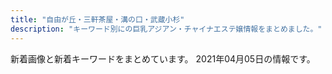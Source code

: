 ```yaml
---
title: "自由が丘・三軒茶屋・溝の口・武蔵小杉"
description: "キーワード別にの巨乳アジアン・チャイナエステ嬢情報をまとめました。"
---
```


新着画像と新着キーワードをまとめています。
2021年04月05日の情報です。

<DmmAffiliateIns />
<KeywordTable
  shops={
    [
    {
        "station": "\u81ea\u7531\u304c\u4e18\u99c5\u5317\u53e3",
        "img_links": [
            "http://www.es-flower.link/img/koyuki1.jpg",
            "http://www.es-flower.link/sp/images/sisu.jpg",
            "http://www.es-flower.link/images/mobile.jpg",
            "http://www.es-flower.link/sp/images/footer.jpg",
            "http://www.es-flower.link/img/yuyu1.jpg",
            "http://www.es-flower.link/images/rec1.png",
            "http://www.es-flower.link/images/interior_t.jpg",
            "http://www.es-flower.link/img/nene1.jpg",
            "http://www.es-flower.link/images/int2.png",
            "http://www.es-flower.link/sp/images/interior_t.jpg",
            "http://www.es-flower.link/sp/images/rec2.jpg",
            "http://www.es-flower.link/sp/images/sys2.jpg",
            "http://www.es-flower.link/images/sm.jpg",
            "http://www.es-flower.link/images/1.jpg",
            "http://www.es-flower.link/sp/images/time.jpg",
            "http://www.es-flower.link/images/news.jpg",
            "http://www.es-flower.link/images/4.jpg",
            "http://www.es-flower.link/images/sys.png",
            "http://www.es-flower.link/sp/images/top.jpg",
            "http://www.es-flower.link/sp/img/yume1.jpg",
            "http://www.es-flower.link/sp/img/yuyu1.jpg",
            "http://www.es-flower.link/sp/images/4.jpg",
            "http://www.es-flower.link/images/2.jpg",
            "http://www.es-flower.link/sp/img/arisa1.jpg",
            "http://www.es-flower.link/images/head.jpg",
            "http://www.es-flower.link/images/ta.jpg",
            "http://www.es-flower.link/sp/menu/staff.jpg",
            "http://www.es-flower.link/sp/img/huyumi1.jpg",
            "http://www.es-flower.link/sp/images/head.png",
            "http://www.es-flower.link/sp/images/ac1.jpg",
            "http://www.es-flower.link/images/staff_t.jpg",
            "http://www.es-flower.link/img/yume1.jpg",
            "http://www.es-flower.link/sp/menu/top.jpg",
            "http://www.es-flower.link/images/3.jpg",
            "http://www.es-flower.link/sp/images/pc.jpg",
            "http://www.es-flower.link/sp/images/staff_t.jpg",
            "http://www.es-flower.link/sp/images/rec3.jpg",
            "http://www.es-flower.link/images/6.jpg",
            "http://www.es-flower.link/images/info.jpg",
            "http://www.es-flower.link/images/5.jpg",
            "http://www.es-flower.link/sp/images/news.jpg",
            "http://www.es-flower.link/sp/images/rec1.jpg",
            "http://www.es-flower.link/sp/images/7.jpg",
            "http://www.es-flower.link/sp/images/2.jpg",
            "http://www.es-flower.link/sp/images/5.jpg",
            "http://www.es-flower.link/sp/images/tel.jpg",
            "http://www.es-flower.link/images/7.jpg",
            "http://www.es-flower.link/sp/img/nene1.jpg",
            "http://www.es-flower.link/sp/menu/interior.jpg",
            "http://www.es-flower.link/sp/images/int1.jpg",
            "http://www.es-flower.link/sp/img/koyuki1.jpg",
            "http://www.es-flower.link/img/huyumi1.jpg",
            "http://www.es-flower.link/images/int1.png",
            "http://www.es-flower.link/img/mizuki1.jpg",
            "http://www.es-flower.link/sp/images/newsb.png",
            "http://www.es-flower.link/images/rec2.jpg",
            "http://www.es-flower.link/sp/images/3.jpg",
            "http://www.es-flower.link/sp/img/mizuki1.jpg",
            "http://www.es-flower.link/sp/images/sys1.jpg",
            "http://www.es-flower.link/sp/images/1.jpg",
            "http://www.es-flower.link/sp/images/int2.jpg",
            "http://www.es-flower.link/img/arisa1.jpg",
            "http://www.es-flower.link/sp/images/6.jpg",
            "http://www.es-flower.link/sp/images/sys3.jpg",
            "http://www.es-flower.link/sp/images/sisu_t.jpg"
        ],
        "name": "\u6625\u306e\u604b",
        "keywords": {},
        "url": "http://www.es-flower.link/"
    },
    {
        "name": "\u5b89\u5fc3\u5802",
        "img_links": [
            "http://treat-msg.com/staff/miyo/01.jpg",
            "http://treat-msg.com/img/access/roaddm.png",
            "http://treat-msg.com/img/foot.png",
            "http://treat-msg.com/staff/mei/01.jpg",
            "http://treat-msg.com/staff/chinatu/01.jpg",
            "http://treat-msg.com/pic/corona.jpg",
            "http://treat-msg.com/staff/miyo/01mb.jpg",
            "http://treat-msg.com/img/access/road1.jpg",
            "http://treat-msg.com/staff/noa/01mb.jpg",
            "http://treat-msg.com/img/access/road3.jpg",
            "http://treat-msg.com/img/mainhd.jpg",
            "http://treat-msg.com/staff/saki/01.jpg",
            "http://treat-msg.com/staff/rumi/01.jpg",
            "http://treat-msg.com/img/ttl_staff.jpg",
            "http://treat-msg.com/staff/riri/01mb.jpg",
            "http://treat-msg.com/img/shop/msg.png",
            "http://treat-msg.com/img/access/road6.jpg",
            "http://treat-msg.com/img/mainft.jpg",
            "http://treat-msg.com/staff/kaori/01.jpg",
            "http://treat-msg.com/img/access/road2.jpg",
            "http://treat-msg.com/staff/chinatu/01mb.jpg",
            "http://treat-msg.com/staff/rumi/01mb.jpg",
            "http://treat-msg.com/staff/noa/01.jpg",
            "http://treat-msg.com/staff/mei/01mb.jpg",
            "http://treat-msg.com/staff/kaori/01mb.jpg",
            "http://treat-msg.com/staff/saki/01mb.jpg",
            "http://treat-msg.com/img/access/road4.jpg",
            "http://treat-msg.com/img/access/road5.jpg",
            "http://treat-msg.com/img/head.png",
            "http://treat-msg.com/staff/riri/01.jpg"
        ],
        "url": "http://treat-msg.com/",
        "keywords": {},
        "station": "\u99d2\u6ca2\u5927\u5b66\u99c5\u99d2\u6ca2\u516c\u5712\u53e3"
    },
    {
        "name": "\u30d6\u30ea\u30ea\u30a2\u30f3\u30b9",
        "keywords": {
            "85": 2,
            "C": 2,
            "86": 2,
            "D": 3,
            "87": 1
        },
        "station": "\u4e09\u8ed2\u8336\u5c4b\u99c5\u4e16\u7530\u8c37\u901a\u308a\u53e3",
        "img_links": [
            "http://www.brilliance.mesthe.com/files/003-02.jpg",
            "http://www.brilliance.mesthe.com/images/shop/shop03.jpg",
            "http://www.brilliance.mesthe.com/files/003.jpg",
            "http://www.brilliance.mesthe.com/files/005.jpg",
            "http://www.brilliance.mesthe.com/images/zi_staff.png",
            "http://www.brilliance.mesthe.com/files/004-03.jpg",
            "http://www.brilliance.mesthe.com/files/001-02.jpg",
            "http://www.brilliance.mesthe.com/files/005-02.jpg",
            "http://www.brilliance.mesthe.com/files/005-03.jpg",
            "http://www.brilliance.mesthe.com/files/003-03.jpg",
            "http://www.brilliance.mesthe.com/images/new1.png",
            "http://www.brilliance.mesthe.com/images/shop/shop02.jpg",
            "http://www.brilliance.mesthe.com/files/002-02.jpg",
            "http://www.brilliance.mesthe.com/images/zi_massage.png",
            "http://www.brilliance.mesthe.com/files/002.jpg",
            "http://www.brilliance.mesthe.com/images/shop/shop01.jpg",
            "http://www.brilliance.mesthe.com/images/s2.jpg",
            "http://www.brilliance.mesthe.com/files/002-03.jpg",
            "http://www.brilliance.mesthe.com/images/service.png",
            "http://www.brilliance.mesthe.com/images/maga.jpg",
            "http://www.brilliance.mesthe.com/files/004.jpg",
            "http://www.brilliance.mesthe.com/files/001.jpg",
            "http://www.brilliance.mesthe.com/files/001-03.jpg",
            "http://www.brilliance.mesthe.com/images/s3.jpg",
            "http://www.brilliance.mesthe.com/images/infotiao1.jpg",
            "http://www.brilliance.mesthe.com/files/004-02.jpg",
            "http://www.brilliance.mesthe.com/images/tel.png",
            "http://www.brilliance.mesthe.com/images/new3.png",
            "http://www.brilliance.mesthe.com/images/pick.png",
            "http://www.brilliance.mesthe.com/images/main_top.png",
            "http://www.brilliance.mesthe.com/images/xian.png",
            "http://www.brilliance.mesthe.com/images/s1.jpg",
            "http://www.brilliance.mesthe.com/images/shop/shop04.jpg",
            "http://www.brilliance.mesthe.com/images/main_bottom.png"
        ],
        "url": "http://www.brilliance.mesthe.com/"
    },
    {
        "station": "\u4e8c\u5b50\u7389\u5ddd\u99c5",
        "url": "https://koi-heart.com/",
        "keywords": {
            "D": 9,
            "E": 12
        },
        "img_links": [
            "https://koi-heart.com/wp-content/uploads/2019/06/786astyhkoih.jpg",
            "https://koi-heart.com/wp-content/themes/este/img/top-img03.png",
            "https://koi-heart.com/wp-content/uploads/2018/12/8976koih.jpg",
            "https://koi-heart.com/wp-content/uploads/2018/12/786521koih.jpg",
            "https://koi-heart.com/wp-content/themes/este/img/2.jpg",
            "https://koi-heart.com/wp-content/themes/este/img/1.jpg",
            "https://koi-heart.com/wp-content/themes/este/img/3.jpg",
            "https://koi-heart.com/wp-content/uploads/2019/06/897621koih.jpg",
            "https://koi-heart.com/wp-content/themes/este/img/tel_footer.png",
            "https://koi-heart.com/wp-content/themes/este/img/top-img01.png",
            "https://koi-heart.com/wp-content/themes/este/img/4.jpg",
            "https://koi-heart.com/wp-content/themes/este/img/top-img02.png",
            "https://koi-heart.com/wp-content/themes/este/img/call.png",
            "https://koi-heart.com/wp-content/uploads/2018/12/78651koih.jpg",
            "https://koi-heart.com/wp-content/themes/este/img/tel_header.png",
            "https://koi-heart.com/wp-content/uploads/2020/01/8765467koih.jpg"
        ],
        "name": "\u604b\u5fc3"
    },
    {
        "keywords": {},
        "url": "http://chishituyop.xyz/",
        "station": "\u4e8c\u5b50\u7389\u5ddd\u99c5\u897f\u53e3",
        "img_links": [
            "http://chishituyop.xyz/style/images/nav2-sta.png",
            "http://chishituyop.xyz/uploads/201229/1-201229152000Y5.jpg",
            "http://chishituyop.xyz/style/images/index-miru_03.jpg",
            "http://chishituyop.xyz/style/images/t2.png",
            "http://chishituyop.xyz/style/images/index-miru_18.jpg",
            "http://chishituyop.xyz/style/images/t6.jpg",
            "http://chishituyop.xyz/style/images/nav-sys.jpg",
            "http://chishituyop.xyz/uploads/210317/1-21031GI93YC.jpg",
            "http://chishituyop.xyz/style/images/t4.jpg",
            "http://chishituyop.xyz/uploads/210317/1-21031GJ016101.jpg",
            "http://chishituyop.xyz/style/images/t3.png",
            "http://chishituyop.xyz/style/images/s-bian.png",
            "http://chishituyop.xyz/style/images/sys.jpg",
            "http://chishituyop.xyz/style/images/index-miru_06.jpg",
            "http://chishituyop.xyz/uploads/210317/1-21031GI954635.jpg"
        ],
        "name": "\u8d64\u30d0\u30e9"
    },
    {
        "name": "Oh Baby",
        "img_links": [
            "https://ohbay.relaxjp.com/css/staff/staff03.jpg",
            "https://ohbay.relaxjp.com/css/top02.jpg",
            "https://ohbay.relaxjp.com/css/foot.jpg",
            "https://ohbay.relaxjp.com/css/osusume02.jpg",
            "https://ohbay.relaxjp.com/css/top001.jpg",
            "https://ohbay.relaxjp.com/css/top03.jpg",
            "https://ohbay.relaxjp.com/css/osusume01.jpg",
            "https://ohbay.relaxjp.com/css/m-head.jpg",
            "https://ohbay.relaxjp.com/images/call.png",
            "https://ohbay.relaxjp.com/css/staff/staff02.jpg",
            "https://ohbay.relaxjp.com/css/osusume03.jpg",
            "https://ohbay.relaxjp.com/css/staff/staff01.jpg"
        ],
        "url": "https://ohbay.relaxjp.com/",
        "station": "\u4e8c\u5b50\u7389\u5ddd\u99c5\u6771\u53e3",
        "keywords": {}
    },
    {
        "keywords": {},
        "name": "\u305f\u3093\u307d\u307d",
        "url": "http://annex-jp.info/",
        "station": "\u81ea\u7531\u304c\u4e18\u99c5\u5317\u53e3",
        "img_links": [
            "http://annex-jp.info/images/mari.jpg",
            "http://annex-jp.info/images/riri.jpg",
            "http://www.annex-jp.info/i/img/nana.jpg",
            "http://www.annex-jp.info/i/img/mari.jpg",
            "http://annex-jp.info/images/nana.jpg",
            "http://www.annex-jp.info/i/img/mayumi.jpg",
            "http://annex-jp.info/images/mayumi.jpg",
            "http://www.annex-jp.info/i/img/sayuri.jpg",
            "http://annex-jp.info/images/info.png",
            "http://www.annex-jp.info/i/img/yoho.jpg",
            "http://annex-jp.info/images/kp-info.jpg",
            "http://annex-jp.info/images/yoho.jpg",
            "http://www.annex-jp.info/i/img/riri.jpg",
            "http://annex-jp.info/images/sayuri.jpg"
        ]
    },
    {
        "name": "\u30d6\u30eb\u30fc\u30d9\u30ea\u30fc",
        "station": "\u81ea\u7531\u304c\u4e18\u99c5\u5317\u53e3",
        "img_links": [
            "http://b-berry.work/images/1.jpg",
            "http://b-berry.work/images/3.jpg",
            "http://b-berry.work/images/tg.jpg",
            "http://b-berry.work/staff/yuri.jpg",
            "http://b-berry.work/staff/maya.jpg",
            "http://b-berry.work/images/int1.jpg",
            "http://b-berry.work/images/interior_t.jpg",
            "http://b-berry.work/images/ac1.jpg",
            "http://b-berry.work/images/news.jpg",
            "http://b-berry.work/img/yuri1.jpg",
            "http://b-berry.work/images/staff_t.jpg",
            "http://b-berry.work/images/rec1.jpg",
            "http://b-berry.work/images/2.jpg",
            "http://b-berry.work/images/head.jpg",
            "http://b-berry.work/images/ac2.jpg",
            "http://b-berry.work/images/s1.png",
            "http://b-berry.work/images/int2.jpg",
            "http://b-berry.work/images/rec2.jpg",
            "http://b-berry.work/img/maya1.jpg",
            "http://b-berry.work/images/sys.jpg",
            "http://b-berry.work/staff/mona.jpg",
            "http://b-berry.work/img/mona1.jpg"
        ],
        "url": "http://b-berry.work/",
        "keywords": {}
    },
    {
        "url": "http://www.wqiowaz.site/",
        "name": "Sweet",
        "keywords": {
            "84": 2,
            "86": 1,
            "94": 4,
            "F": 4,
            "D": 3
        },
        "img_links": [
            "http://www.wqiowaz.site/uploads/201008/1-20100Q5550EL.jpg",
            "http://www.wqiowaz.site/uploads/200629/1-200629103142X4.jpg",
            "http://www.wqiowaz.site/uploads/200630/1-200630094H5294.jpg",
            "http://www.wqiowaz.site/picture/cam-01.jpg",
            "http://www.wqiowaz.site/picture/m-top003.jpg",
            "http://www.wqiowaz.site/uploads/200914/1-20091416442NT.jpg",
            "http://www.wqiowaz.site/uploads/200629/1-200629103104120.jpg",
            "http://www.wqiowaz.site/uploads/200914/1-200914164443K1.jpg",
            "http://www.wqiowaz.site/uploads/201008/1-20100Q5541T55.jpg",
            "http://www.wqiowaz.site/uploads/200629/1-200629103204442.jpg",
            "http://www.wqiowaz.site/picture/m-top004.jpg",
            "http://www.wqiowaz.site/picture/foot01.jpg",
            "http://www.wqiowaz.site/uploads/200630/1-200630094K4325.jpg",
            "http://www.wqiowaz.site/uploads/201008/1-20100Q55403531.jpg",
            "http://www.wqiowaz.site/uploads/201008/1-20100Q55522V7.jpg",
            "http://www.wqiowaz.site/picture/m-head01.jpg",
            "http://www.wqiowaz.site/picture/call.png"
        ],
        "station": "\u7528\u8cc0\u99c5\u6771\u53e3"
    },
    {
        "keywords": {},
        "name": "\u30de\u30c3\u30b5\u30fc\u30b8\u306e\u66d9",
        "url": "http://www.miyuki.es-relax.info/",
        "img_links": [
            "http://www.miyuki.es-relax.info/images/sp02.jpg",
            "http://www.miyuki.es-relax.info/images/info3.jpg",
            "http://www.miyuki.es-relax.info/images/sp01.jpg",
            "http://www.miyuki.es-relax.info/images/yoyaku.png",
            "http://www.miyuki.es-relax.info/images/info1.jpg",
            "http://www.miyuki.es-relax.info/images/kp01.jpg",
            "http://www.miyuki.es-relax.info/images/info2.jpg",
            "http://www.miyuki.es-relax.info/images/info4.jpg",
            "http://www.miyuki.es-relax.info/images/sp03.jpg",
            "http://www.miyuki.es-relax.info/gals/nana1.jpg",
            "http://www.miyuki.es-relax.info/gals/yuri1.jpg",
            "http://www.miyuki.es-relax.info/gals/yuki1.jpg"
        ],
        "station": "\u5927\u5ca1\u5c71\u99c5"
    },
    {
        "img_links": [
            "http://www.esthe.esraku.com/images/m4.jpg",
            "http://www.esthe.esraku.com/images/m2.jpg",
            "http://www.esthe.esraku.com/images/m6.jpg",
            "http://www.esthe.esraku.com/files/005.jpg",
            "http://www.esthe.esraku.com/images/s_message.png",
            "http://www.esthe.esraku.com/images/s_top_therapist.png",
            "http://www.esthe.esraku.com/files/006.jpg",
            "http://www.esthe.esraku.com/images/slider-img002.jpg",
            "http://www.esthe.esraku.com/files/004.jpg",
            "http://www.esthe.esraku.com/images/slider-img001.jpg",
            "http://www.esthe.esraku.com/images/s_news.png",
            "http://www.esthe.esraku.com/images/m1.jpg",
            "http://www.esthe.esraku.com/images/m3.jpg",
            "http://www.esthe.esraku.com/files/002.jpg",
            "http://www.esthe.esraku.com/images/s_pickup.png",
            "http://www.esthe.esraku.com/files/001.jpg",
            "http://www.esthe.esraku.com/files/003.jpg"
        ],
        "station": "\u4e09\u8ed2\u8336\u5c4b\u99c5\u5357\u53e3",
        "name": "\u53f0\u6e7e\u30a8\u30b9\u30c6",
        "keywords": {
            "87": 16,
            "86": 8,
            "85": 8,
            "E": 8,
            "91": 8,
            "D": 40,
            "88": 8
        },
        "url": "http://www.esthe.esraku.com/"
    },
    {
        "station": "\u5b66\u82b8\u5927\u5b66\u99c5\u6771\u53e3",
        "img_links": [
            "http://ms-shinraku.com/staff/yuki/01.jpg",
            "http://ms-shinraku.com/staff/mari/01.jpg",
            "http://ms-shinraku.com/i/files/homeimg.jpg",
            "http://ms-shinraku.com/pic/topimg1.jpg",
            "http://ms-shinraku.com/img/ttl_staff.png",
            "http://ms-shinraku.com/staff/ayumi/01.jpg",
            "http://ms-shinraku.com/staff/kanako/01.jpg",
            "http://ms-shinraku.com/img/foot.png",
            "http://ms-shinraku.com/staff/momoka/01.jpg",
            "http://ms-shinraku.com/pic/topimg2.jpg",
            "http://ms-shinraku.com/pic/head.jpg",
            "http://ms-shinraku.com/staff/ran/01.jpg"
        ],
        "keywords": {
            "C": 2
        },
        "url": "http://ms-shinraku.com/",
        "name": "\u5fc3\u697d"
    },
    {
        "keywords": {},
        "url": "http://tanoshii.jpn.mn/",
        "station": "\u4e8c\u5b50\u7389\u5ddd\u99c5\u897f\u53e3",
        "img_links": [],
        "name": "\u697d\u3057\u3044"
    },
    {
        "station": "\u4e09\u8ed2\u8336\u5c4b\u99c5\u5357\u53e3",
        "name": "JoJo",
        "img_links": [
            "http://www.jojo.mensnv.com/files/001.jpg",
            "http://www.jojo.mensnv.com/images/coverGirlParts.png",
            "http://www.jojo.mensnv.com/files/014.jpg",
            "http://www.jojo.mensnv.com/files/012.jpg",
            "http://www.jojo.mensnv.com/files/004-02.jpg",
            "http://www.jojo.mensnv.com/images/backlistbtn.png",
            "http://www.jojo.mensnv.com/images/slider/02.jpg",
            "http://www.jojo.mensnv.com/files/011-02.jpg",
            "http://www.jojo.mensnv.com/files/006-02.jpg",
            "http://www.jojo.mensnv.com/files/013.jpg",
            "http://www.jojo.mensnv.com/files/002-03.jpg",
            "http://www.jojo.mensnv.com/files/007.jpg",
            "http://www.jojo.mensnv.com/files/005-02.jpg",
            "http://www.jojo.mensnv.com/files/011.jpg",
            "http://www.jojo.mensnv.com/images/slider/03.jpg",
            "http://www.jojo.mensnv.com/files/014-02.jpg",
            "http://www.jojo.mensnv.com/files/004-03.jpg",
            "http://www.jojo.mensnv.com/files/014-03.jpg",
            "http://www.jojo.mensnv.com/files/002-02.jpg",
            "http://www.jojo.mensnv.com/files/003-03.jpg",
            "http://www.jojo.mensnv.com/files/013-03.jpg",
            "http://www.jojo.mensnv.com/files/006.jpg",
            "http://www.jojo.mensnv.com/files/001-03.jpg",
            "http://www.jojo.mensnv.com/files/010-02.jpg",
            "http://www.jojo.mensnv.com/files/002.jpg",
            "http://www.jojo.mensnv.com/files/009-03.jpg",
            "http://www.jojo.mensnv.com/files/006-03.jpg",
            "http://www.jojo.mensnv.com/files/003.jpg",
            "http://www.jojo.mensnv.com/files/010.jpg",
            "http://www.jojo.mensnv.com/files/003-02.jpg",
            "http://www.jojo.mensnv.com/files/013-02.jpg",
            "http://www.jojo.mensnv.com/files/010-03.jpg",
            "http://www.jojo.mensnv.com/images/showCover.png",
            "http://www.jojo.mensnv.com/files/012-02.jpg",
            "http://www.jojo.mensnv.com/images/tel.png",
            "http://www.jojo.mensnv.com/files/009-02.jpg",
            "http://www.jojo.mensnv.com/files/004.jpg",
            "http://www.jojo.mensnv.com/images/mobile.jpg",
            "http://www.jojo.mensnv.com/files/009.jpg",
            "http://www.jojo.mensnv.com/files/001-02.jpg",
            "http://www.jojo.mensnv.com/files/005.jpg",
            "http://www.jojo.mensnv.com/files/007-02.jpg",
            "http://www.jojo.mensnv.com/files/005-03.jpg",
            "http://www.jojo.mensnv.com/files/007-03.jpg",
            "http://www.jojo.mensnv.com/files/012-03.jpg",
            "http://www.jojo.mensnv.com/images/slider/01.jpg",
            "http://www.jojo.mensnv.com/files/011-03.jpg"
        ],
        "url": "http://www.jojo.mensnv.com/",
        "keywords": {
            "D": 18,
            "86": 12,
            "85": 9,
            "\u30bb\u30af\u30b7\u30fc": 1,
            "88": 3,
            "84": 6,
            "C": 3
        }
    },
    {
        "station": "\u90fd\u7acb\u5927\u5b66\u99c5",
        "name": "\u898b\u8fd4\u308a\u7f8e\u4eba",
        "img_links": [
            "http://www.mikaeribijin.esturl.com/files/001.jpg",
            "http://www.mikaeribijin.esturl.com/images/information.png",
            "http://www.mikaeribijin.esturl.com/images/top.png",
            "http://www.mikaeribijin.esturl.com/images/link_line.png",
            "http://www.mikaeribijin.esturl.com/files/003-02.jpg",
            "http://www.mikaeribijin.esturl.com/images/bj3.png",
            "http://www.mikaeribijin.esturl.com/files/002.jpg",
            "http://www.mikaeribijin.esturl.com/images/girl-z2.jpg",
            "http://www.mikaeribijin.esturl.com/images/mobile.png",
            "http://www.mikaeribijin.esturl.com/files/002-02.jpg",
            "http://www.mikaeribijin.esturl.com/images/shop/shop02.jpg",
            "http://www.mikaeribijin.esturl.com/images/girl-z1.jpg",
            "http://www.mikaeribijin.esturl.com/images/shop/shop03.jpg",
            "http://www.mikaeribijin.esturl.com/files/004-02.jpg",
            "http://www.mikaeribijin.esturl.com/images/line.jpg",
            "http://www.mikaeribijin.esturl.com/files/003.jpg",
            "http://www.mikaeribijin.esturl.com/files/001-02.jpg",
            "http://www.mikaeribijin.esturl.com/images/shop/shop04.jpg",
            "http://www.mikaeribijin.esturl.com/images/shop/shop01.jpg",
            "http://www.mikaeribijin.esturl.com/files/004.jpg",
            "http://www.mikaeribijin.esturl.com/images/top_sche.png",
            "http://www.mikaeribijin.esturl.com/images/staff_line.png"
        ],
        "keywords": {
            "C": 1,
            "87": 2,
            "88": 2,
            "D": 3
        },
        "url": "http://www.mikaeribijin.esturl.com/"
    },
    {
        "img_links": [
            "http://www.hanamizuki.esturl.com/img/ttl_info.png",
            "http://www.hanamizuki.esturl.com/files/003-02.jpg",
            "http://www.hanamizuki.esturl.com/files/002-02.jpg",
            "http://www.hanamizuki.esturl.com/img/tel.png",
            "http://www.hanamizuki.esturl.com/img/pickup.jpg",
            "http://www.hanamizuki.esturl.com/img/btn_blog.png",
            "http://www.hanamizuki.esturl.com/files/004.jpg",
            "http://www.hanamizuki.esturl.com/files/003.jpg",
            "http://www.hanamizuki.esturl.com/img/btn_side_mobile.jpg",
            "http://www.hanamizuki.esturl.com/files/002.jpg",
            "http://www.hanamizuki.esturl.com/files/001-02.jpg",
            "http://www.hanamizuki.esturl.com/img/goback.jpg",
            "http://www.hanamizuki.esturl.com/img/ttl_news.png",
            "http://www.hanamizuki.esturl.com/files/004-02.jpg",
            "http://www.hanamizuki.esturl.com/files/001.jpg"
        ],
        "name": "\u82b1\u6c34\u6728",
        "keywords": {
            "88": 2,
            "D": 2,
            "86": 2,
            "85": 2,
            "87": 2,
            "C": 18
        },
        "url": "http://www.hanamizuki.esturl.com/",
        "station": "\u4e09\u8ed2\u8336\u5c4b\u99c5\u5317\u53e3B"
    },
    {
        "url": "http://ms-rlx.com/",
        "station": "\u81ea\u7531\u304c\u4e18\u99c5\u5357\u53e3",
        "img_links": [
            "http://ms-rlx.com/img/ttl_mobile.png",
            "http://ms-rlx.com/staff/ruri/01mb.jpg",
            "http://ms-rlx.com/img/ttl_tnew.png",
            "http://ms-rlx.com/pic/head.png",
            "http://ms-rlx.com/img/access/road01.jpg",
            "http://ms-rlx.com/i/files/homeimg.jpg",
            "http://ms-rlx.com/img/ttl_concept.png",
            "http://ms-rlx.com/staff/ringo/01mb.jpg",
            "http://ms-rlx.com/img/att.png",
            "http://ms-rlx.com/img/ttl_staff.png",
            "http://ms-rlx.com/img/msgbtn.png",
            "http://ms-rlx.com/staff/ruri/01.jpg",
            "http://ms-rlx.com/staff/milk/01.jpg",
            "http://ms-rlx.com/staff/sachan/01.jpg",
            "http://ms-rlx.com/staff/momo/01.jpg",
            "http://ms-rlx.com/staff/milk/01mb.jpg",
            "http://ms-rlx.com/staff/sachan/01mb.jpg",
            "http://ms-rlx.com/img/access/road02.jpg",
            "http://ms-rlx.com/img/access/road03.jpg",
            "http://ms-rlx.com/staff/ringo/01.jpg",
            "http://ms-rlx.com/staff/momo/01mb.jpg",
            "http://ms-rlx.com/img/ttl_rec.png",
            "http://ms-rlx.com/img/youtube.jpg"
        ],
        "keywords": {
            "C": 14
        },
        "name": "\u697d\u697d\u5c4b"
    },
    {
        "keywords": {},
        "img_links": [
            "http://in-esthe.com/you/images/p-0.jpg",
            "http://in-esthe.com/you/images/p-10.jpg",
            "http://in-esthe.com/you/images/mo.png",
            "http://in-esthe.com/you/images/p-8.jpg",
            "http://in-esthe.com/you/images/p-11.jpg",
            "http://in-esthe.com/you/images/p-5.jpg",
            "http://in-esthe.com/you/images/r-2.jpg",
            "http://in-esthe.com/you/images/botton.jpg",
            "http://in-esthe.com/you/images/p-9.jpg",
            "http://in-esthe.com/you/images/p-4.jpg",
            "http://in-esthe.com/you/images/p-3.jpg",
            "http://in-esthe.com/you/images/p-7.jpg",
            "http://in-esthe.com/you/images/r-1.jpg",
            "http://cdn.dino-es.com/images/logo/468x60DinoEs.png",
            "http://in-esthe.com/you/images/fla.jpg"
        ],
        "name": "\u60a0",
        "url": "http://in-esthe.com/you/",
        "station": "\u5b66\u82b8\u5927\u5b66\u99c5\u6771\u53e3"
    },
    {
        "url": "http://kagayaki.jpn.cm/",
        "img_links": [
            "http://kagayaki.jpn.cm/photos/sites/35/2016/08/staff32.jpg",
            "http://kagayaki.jpn.cm/photos/sites/35/2016/09/637893871729784570.jpg",
            "http://kagayaki.jpn.cm/images/room4.jpg",
            "http://kagayaki.jpn.cm/photos/sites/35/2017/11/2017110107513579.jpg",
            "http://kagayaki.jpn.cm/photos/sites/35/2019/09/2019092518230998.jpg",
            "http://kagayaki.jpn.cm/photos/sites/35/2016/08/staff3.jpg",
            "http://kagayaki.jpn.cm/images/room6.jpg",
            "http://kagayaki.jpn.cm/images/end1.jpg",
            "http://kagayaki.jpn.cm/images/mobile2.jpg",
            "http://kagayaki.jpn.cm/photos/sites/35/2016/11/11.jpg",
            "http://kagayaki.jpn.cm/photos/sites/35/2016/11/1.jpg",
            "http://kagayaki.jpn.cm/images/mobile.jpg",
            "http://kagayaki.jpn.cm/images/room2.jpg",
            "http://kagayaki.jpn.cm/photos/sites/35/2020/10/2020100418535814.jpg",
            "http://kagayaki.jpn.cm/images/girl-z2.jpg",
            "http://kagayaki.jpn.cm/images/room3.jpg",
            "http://kagayaki.jpn.cm/images/girl-z1.jpg",
            "http://kagayaki.jpn.cm/images/room1.jpg",
            "http://kagayaki.jpn.cm/images/top.jpg",
            "http://kagayaki.jpn.cm/images/room5.jpg",
            "http://kagayaki.jpn.cm/images/bj3.png",
            "http://kagayaki.jpn.cm/photos/sites/35/2016/11/12.jpg",
            "http://kagayaki.jpn.cm/images/staff_line.png",
            "http://kagayaki.jpn.cm/images/staff0.jpg"
        ],
        "keywords": {
            "C": 14,
            "E": 1,
            "86": 3,
            "84": 1,
            "87": 2,
            "D": 5
        },
        "station": "\u4e09\u8ed2\u8336\u5c4b\u99c5\u5317\u53e3",
        "name": "\u661f\u306e\u8f1d\u304d"
    },
    {
        "img_links": [
            "http://clair.work/images/trigger.jpg",
            "http://clair.work/staff/mayu1.jpg",
            "http://clair.work/images/icon_ranking_01.png",
            "http://clair.work/images/icon_ranking_03.png",
            "http://clair.work/images/recruit/nagare_05.png",
            "http://clair.work/images/recruit/nagare_03.jpg",
            "http://clair.work/images/recruit/point_06.png",
            "http://clair.work/images/icon_new.png",
            "http://clair.work/images/mainvisual_02.jpg",
            "http://clair.work/images/head_interior.jpg",
            "http://clair.work/images/sw_tel.png",
            "http://clair.work/images/recruit/req_03.jpg",
            "http://clair.work/images/recruit/point_07.png",
            "http://clair.work/images/recruit/point_09.png",
            "http://clair.work/images/icon_ranking_04.png",
            "http://clair.work/staff/kasumi1.jpg",
            "http://clair.work/images/sw_home.png",
            "http://clair.work/staff/humi2.jpg",
            "http://clair.work/images/mainvisual_01_s.jpg",
            "http://clair.work/images/recruit/sp_mainvisual.jpg",
            "http://clair.work/staff/yua1.jpg",
            "http://clair.work/images/recruit/message_03.png",
            "http://clair.work/staff/ayaka1.jpg",
            "http://clair.work/images/icon_ranking_05.png",
            "http://clair.work/images/icon_ranking_02.png",
            "http://clair.work/images/recruit/point_03.png",
            "http://clair.work/images/recruit/point_08.png",
            "http://clair.work/staff/humi1.jpg",
            "http://clair.work/images/recruit/nagare_02.jpg",
            "http://clair.work/images/head_therapist.jpg",
            "http://clair.work/images/recruit/point_05.png",
            "http://clair.work/images/recruit/nagare_06.png",
            "http://clair.work/images/no_image.jpg",
            "http://clair.work/images/mainvisual_02_s.jpg",
            "http://clair.work/images/recruit/point_04.png",
            "http://clair.work/images/recruit/nagare_01.jpg",
            "http://clair.work/images/mainvisual_01.jpg",
            "http://clair.work/images/recruit/nagare_07.png"
        ],
        "station": "\u5b66\u82b8\u5927\u5b66\u99c5\u897f\u53e3",
        "keywords": {
            "C": 4,
            "E": 2,
            "D": 4
        },
        "name": "Clair \uff5e\u30af\u30ec\u30fc\u30eb\uff5e",
        "url": "http://clair.work/"
    },
    {
        "url": "http://aosora.work/",
        "img_links": [
            "http://aosora.work/images/int1.png",
            "http://aosora.work/staff/momo.jpg",
            "http://aosora.work/img/yu2.jpg",
            "http://aosora.work/images/sys2.jpg",
            "http://aosora.work/images/int2.png",
            "http://aosora.work/images/head.jpg",
            "http://aosora.work/img/sora2.jpg",
            "http://aosora.work/images/4.jpg",
            "http://aosora.work/staff/yu.jpg",
            "http://aosora.work/images/mobile.png",
            "http://aosora.work/images/news.png",
            "http://aosora.work/staff/hina.jpg",
            "http://aosora.work/images/staff_t.png",
            "http://aosora.work/images/sys1.jpg",
            "http://aosora.work/img/karen2.jpg",
            "http://aosora.work/images/s1.png",
            "http://aosora.work/staff/sora.jpg",
            "http://aosora.work/img/momo1.jpg",
            "http://aosora.work/images/interior_t.png",
            "http://aosora.work/img/hina2.jpg",
            "http://aosora.work/staff/karen.jpg",
            "http://aosora.work/images/1.jpg",
            "http://aosora.work/img/sora1.jpg",
            "http://aosora.work/images/s2.jpg",
            "http://aosora.work/img/momo2.jpg",
            "http://aosora.work/images/s1.jpg",
            "http://aosora.work/img/karen1.jpg",
            "http://aosora.work/img/yu1.jpg",
            "http://aosora.work/images/3.jpg",
            "http://aosora.work/img/hina1.jpg",
            "http://aosora.work/images/sys3.png",
            "http://aosora.work/images/5.jpg",
            "http://aosora.work/images/2.jpg"
        ],
        "keywords": {},
        "station": "\u4e09\u8ed2\u8336\u5c4b\u99c5\u5357\u53e3",
        "name": "\u9752\u7a7a"
    }
]
}
/>
<DmmAffiliateScript />
